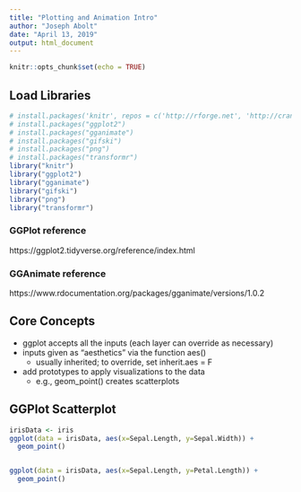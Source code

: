```yaml
---
title: "Plotting and Animation Intro"
author: "Joseph Abolt"
date: "April 13, 2019"
output: html_document
---
```


```r
knitr::opts_chunk$set(echo = TRUE)
```

## Load Libraries
```r
# install.packages('knitr', repos = c('http://rforge.net', 'http://cran.rstudio.org'), type = 'source')
# install.packages("ggplot2")
# install.packages("gganimate")
# install.packages("gifski")
# install.packages("png")
# install.packages("transformr")
library("knitr")
library("ggplot2")
library("gganimate")
library("gifski")
library("png")
library("transformr")
```

### GGPlot reference
https://ggplot2.tidyverse.org/reference/index.html

### GGAnimate reference
https://www.rdocumentation.org/packages/gganimate/versions/1.0.2

## Core Concepts
* ggplot accepts all the inputs (each layer can override as necessary)
* inputs given as "aesthetics" via the function aes()
    * usually inherited; to override, set inherit.aes = F
* add prototypes to apply visualizations to the data
    * e.g., geom_point() creates scatterplots

## GGPlot Scatterplot
```r
irisData <- iris
ggplot(data = irisData, aes(x=Sepal.Length, y=Sepal.Width)) + 
  geom_point()


ggplot(data = irisData, aes(x=Sepal.Length, y=Petal.Length)) + 
  geom_point()
```

